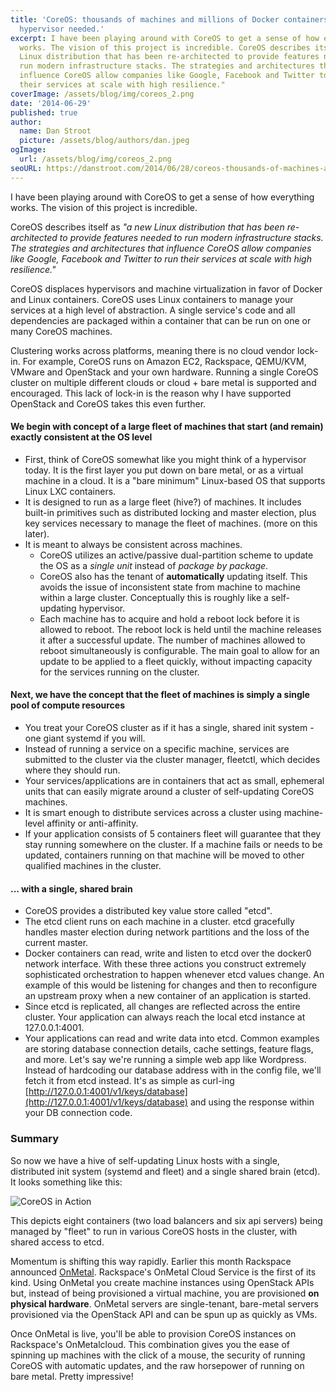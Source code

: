 ```yaml
---
title: 'CoreOS: thousands of machines and millions of Docker containers... no
  hypervisor needed.'
excerpt: I have been playing around with CoreOS to get a sense of how everything
  works. The vision of this project is incredible. CoreOS describes itself as "a new
  Linux distribution that has been re-architected to provide features needed to
  run modern infrastructure stacks. The strategies and architectures that
  influence CoreOS allow companies like Google, Facebook and Twitter to run
  their services at scale with high resilience."
coverImage: /assets/blog/img/coreos_2.png
date: '2014-06-29'
published: true
author:
  name: Dan Stroot
  picture: /assets/blog/authors/dan.jpeg
ogImage:
  url: /assets/blog/img/coreos_2.png
seoURL: https://danstroot.com/2014/06/28/coreos-thousands-of-machines-and-millions-of-docker-containers-no-hypervisor-needed/
---
```


I have been playing around with CoreOS to get a sense of how everything works. The vision of this project is incredible.

CoreOS describes itself as _"a new Linux distribution that has been re-architected to provide features needed to run modern infrastructure stacks. The strategies and architectures that influence CoreOS allow companies like Google, Facebook and Twitter to run their services at scale with high resilience."_

CoreOS displaces hypervisors and machine virtualization in favor of Docker and Linux containers. CoreOS uses Linux containers to manage your services at a high level of abstraction. A single service's code and all dependencies are packaged within a container that can be run on one or many CoreOS machines.

Clustering works across platforms, meaning there is no cloud vendor lock-in. For example, CoreOS runs on Amazon EC2, Rackspace, QEMU/KVM, VMware and OpenStack and your own hardware. Running a single CoreOS cluster on multiple different clouds or cloud + bare metal is supported and encouraged. This lack of lock-in is the reason why I have supported OpenStack and CoreOS takes this even further.

#### We begin with concept of a large fleet of machines that start (and remain) exactly consistent at the OS level

- First, think of CoreOS somewhat like you might think of a hypervisor today. It is the first layer you put down on bare metal, or as a virtual machine in a cloud. It is a "bare minimum" Linux-based OS that supports Linux LXC containers.
- It is designed to run as a large fleet (hive?) of machines. It includes built-in primitives such as distributed locking and master election, plus key services necessary to manage the fleet of machines. (more on this later).
- It is meant to always be consistent across machines.
  - CoreOS utilizes an active/passive dual-partition scheme to update the OS as a _single unit_ instead of _package by package_.
  - CoreOS also has the tenant of **automatically** updating itself. This avoids the issue of inconsistent state from machine to machine within a large cluster. Conceptually this is roughly like a self-updating hypervisor.
  - Each machine has to acquire and hold a reboot lock before it is allowed to reboot. The reboot lock is held until the machine releases it after a successful update. The number of machines allowed to reboot simultaneously is configurable. The main goal to allow for an update to be applied to a fleet quickly, without impacting capacity for the services running on the cluster.

#### Next, we have the concept that the fleet of machines is simply a single pool of compute resources

- You treat your CoreOS cluster as if it has a single, shared init system - one giant systemd if you will.
- Instead of running a service on a specific machine, services are submitted to the cluster via the cluster manager, fleetctl, which decides where they should run.
- Your services/applications are in containers that act as small, ephemeral units that can easily migrate around a cluster of self-updating CoreOS machines.
- It is smart enough to distribute services across a cluster using machine-level affinity or anti-affinity.
- If your application consists of 5 containers fleet will guarantee that they stay running somewhere on the cluster. If a machine fails or needs to be updated, containers running on that machine will be moved to other qualified machines in the cluster.

#### ... with a single, shared brain

- CoreOS provides a distributed key value store called "etcd".
- The etcd client runs on each machine in a cluster. etcd gracefully handles master election during network partitions and the loss of the current master.
- Docker containers can read, write and listen to etcd over the docker0 network interface. With these three actions you construct extremely sophisticated orchestration to happen whenever etcd values change. An example of this would be listening for changes and then to reconfigure an upstream proxy when a new container of an application is started.
- Since etcd is replicated, all changes are reflected across the entire cluster. Your application can always reach the local etcd instance at 127.0.0.1:4001.
- Your applications can read and write data into etcd. Common examples are storing database connection details, cache settings, feature flags, and more. Let's say we're running a simple web app like Wordpress. Instead of hardcoding our database address with in the config file, we'll fetch it from etcd instead. It's as simple as curl-ing [http://127.0.0.1:4001/v1/keys/database](http://127.0.0.1:4001/v1/keys/database) and using the response within your DB connection code.

### Summary

So now we have a hive of self-updating Linux hosts with a single, distributed init system (systemd and fleet) and a single shared brain (etcd). It looks something like this:

![CoreOS in Action](/assets/blog/img/coreos-action.png)

This depicts eight containers (two load balancers and six api servers) being managed by "fleet" to run in various CoreOS hosts in the cluster, with shared access to etcd.

Momentum is shifting this way rapidly. Earlier this month Rackspace announced [OnMetal](https://www.rackspace.com/blog/onmetal-the-right-way-to-scale/). Rackspace's OnMetal Cloud Service is the first of its kind. Using OnMetal you create machine instances using OpenStack APIs but, instead of being provisioned a virtual machine, you are provisioned **on physical hardware**. OnMetal servers are single-tenant, bare-metal servers provisioned via the OpenStack API and can be spun up as quickly as VMs.

Once OnMetal is live, you'll be able to provision CoreOS instances on Rackspace's OnMetalcloud. This combination gives you the ease of spinning up machines with the click of a mouse, the security of running CoreOS with automatic updates, and the raw horsepower of running on bare metal. Pretty impressive!
